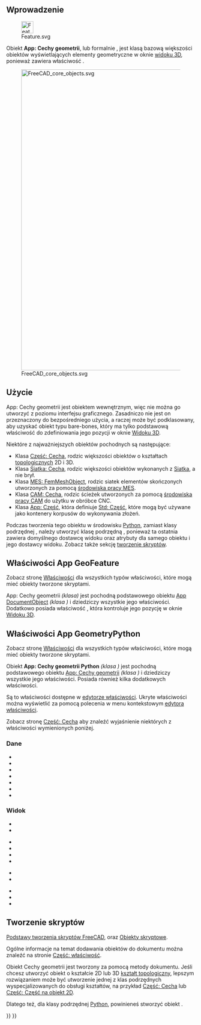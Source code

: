 <languages/>
{{TOCright}}

<span id="Introduction"></span>
==Wprowadzenie==

[[File:Feature.svg|32px]]

Obiekt '''App: Cechy geometrii''', lub formalnie {{incode|App::GeoFeature}}, jest klasą bazową większości obiektów wyświetlających elementy geometryczne w oknie [[3D_view/pl|widoku 3D]], ponieważ zawiera właściwość {{PropertyData|Umiejscowienie}}.

[[File:FreeCAD_core_objects.svg|800px]]

{{Caption|Uproszczony diagram zależności pomiędzy podstawowymi obiektami w programie FreeCAD.}}

<span id="Usage"></span>
==Użycie==

App: Cechy geometrii jest obiektem wewnętrznym, więc nie można go utworzyć z poziomu interfejsu graficznego. Zasadniczo nie jest on przeznaczony do bezpośredniego użycia, a raczej może być podklasowany, aby uzyskać obiekt typu bare-bones, który ma tylko podstawową właściwość {{PropertyData|Umiejscowienie}} do zdefiniowania jego pozycji w oknie [[3D_view/pl|Widoku 3D]].

Niektóre z najważniejszych obiektów pochodnych są następujące:
* Klasa [[Part_Feature/pl|Część: Cecha]], rodzic większości obiektów o kształtach [[Part_TopoShape/pl|topologicznych]] 2D i 3D.
* Klasa [[Mesh_Feature/pl|Siatka: Cecha]], rodzic większości obiektów wykonanych z [[Mesh_MeshObject/pl|Siatka]], a nie brył.
* Klasa [[FEM_Mesh/pl|MES: FemMeshObject]], rodzic siatek elementów skończonych utworzonych za pomocą [[FEM_Workbench/pl|środowiska pracy MES]].
* Klasa [[CAM_Feature/pl|CAM: Cecha]], rodzic ścieżek utworzonych za pomocą [[CAM_Workbench/pl|środowiska pracy CAM]] do użytku w obróbce CNC.
* Klasa [[App_Part/pl|App: Część]], która definiuje [[Std_Part/pl|Std: Część]], które mogą być używane jako kontenery korpusów do wykonywania złożeń.

Podczas tworzenia tego obiektu w środowisku [[Python/pl|Python]], zamiast klasy podrzędnej {{incode|App::GeoFeature}}, należy utworzyć klasę podrzędną {{incode|App::GeometryPython}}, ponieważ ta ostatnia zawiera domyślnego dostawcę widoku oraz atrybuty {{incode|Proxy}} dla samego obiektu i jego dostawcy widoku. Zobacz także sekcję [[App_GeoFeature/pl#Tworzenie_skryptów|tworzenie skryptów]].

<span id="Properties_App_GeoFeature"></span>
==Właściwości App GeoFeature==

Zobacz stronę [[Property/pl|Właściwości]] dla wszystkich typów właściwości, które mogą mieć obiekty tworzone skryptami.

App: Cechy geometrii ''(klasa{{incode|App::GeoFeature}})'' jest pochodną podstawowego obiektu [[App_DocumentObject/pl|App DocumentObject]] ''(klasa {{incode|App::DocumentObject}})'' i dziedziczy wszystkie jego właściwości. Dodatkowo posiada właściwość {{PropertyData|Umiejscowienie}}, która kontroluje jego pozycję w oknie [[3D_view/pl|Widoku 3D]].

<span id="Properties_App_GeometryPython"></span>
==Właściwości App GeometryPython==

Zobacz stronę [[Property/pl|Właściwości]] dla wszystkich typów właściwości, które mogą mieć obiekty tworzone skryptami.

Obiekt '''App: Cechy geometrii Python''' ''(klasa {{incode|App::GeometryPython}})'' jest pochodną podstawowego obiektu [[App_GeoFeature/pl|App: Cechy geometrii]] ''(klasa {{incode|App::GeoFeature}})'' i dziedziczy wszystkie jego właściwości. Posiada również kilka dodatkowych właściwości.

Są to właściwości dostępne w [[Property_editor/pl|edytorze właściwości]]. Ukryte właściwości można wyświetlić za pomocą polecenia {{MenuCommand|Pokaż ukryte}} w menu kontekstowym [[Property_editor/pl|edytora właściwości]].

Zobacz stronę [[Part_Feature/pl#Właściwości|Część: Cecha]] aby znaleźć wyjaśnienie niektórych z właściwości wymienionych poniżej.

<span id="Data"></span>
===Dane===

{{TitleProperty|Podstawa}}

* {{PropertyData|Proxy|PythonObject|Hidden}}
* {{PropertyData|Placement|Placement}}
* {{PropertyData|_ Element Map Version|String|Hidden}}
* {{PropertyData|Label|String}}
* {{PropertyData|Label2|String|Hidden}}
* {{PropertyData|Expression Engine|ExpressionEngine|Hidden}}
* {{PropertyData|Visibility|Bool|Hidden}}

<span id="View"></span>
===Widok===

{{TitleProperty|Podstawa}}

* {{PropertyView|Proxy|PythonObject|Hidden}}
* {{PropertyView|Transform Origin|Placement|Hidden}}

{{TitleProperty|Opcje wyświetlania}}

* {{PropertyView|Bounding Box|Bool}}
* {{PropertyView|Display Mode|Enumeration}}
* {{PropertyView|Show In Tree|Bool}}
* {{PropertyView|Visibility|Bool}}

{{TitleProperty|Styl obiektu}}

* {{PropertyView|Shape Appearance|MaterialList}}
* {{PropertyView|Transparency|Percent}}

{{TitleProperty|Selection}}

* {{PropertyView|On Top When Selected|Enumeration}}
* {{PropertyView|Selectable|Bool}}
* {{PropertyView|Selection Style|Enumeration}}

<span id="Scripting"></span>
==Tworzenie skryptów==

{{Emphasis|Zobacz również:}} [[FreeCAD_Scripting_Basics/pl|Podstawy tworzenia skryptów FreeCAD]], oraz [[Scripted_objects/pl|Obiekty skryptowe]].

Ogólne informacje na temat dodawania obiektów do dokumentu można znaleźć na stronie [[Part_Feature/pl|Część: właściwość]].

Obiekt Cechy geometrii jest tworzony za pomocą metody {{incode|addObject()}} dokumentu. Jeśli chcesz utworzyć obiekt o kształcie 2D lub 3D [[Part_TopoShape/pl|kształt topologiczny]], lepszym rozwiązaniem może być utworzenie jednej z klas podrzędnych wyspecjalizowanych do obsługi kształtów, na przykład [[Part_Feature/pl|Część: Cecha]] lub [[Part_Part2DObject/pl|Część: Część na obiekt 2D]].

{{Code|code=
import FreeCAD as App

doc = App.newDocument()
obj = App.ActiveDocument.addObject("App::GeoFeature", "Name")
obj.Label = "Custom label"
}}

Dlatego też, dla klasy podrzędnej [[Python/pl|Python]], powinieneś stworzyć obiekt {{incode|App::GeometryPython}}.

{{Code|code=
import FreeCAD as App

doc = App.newDocument()
obj = App.ActiveDocument.addObject("App::GeometryPython", "Name")
obj.Label = "Custom label"
}}


{{Document_objects_navi{{#translation:}}}}
{{Userdocnavi{{#translation:}}}}